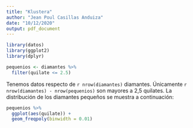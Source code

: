```yaml
---
title: "Klustera"
author: "Jean Poul Casillas Anduiza"
date: "10/12/2020"
output: pdf_document
---
```


```r
library(datos)
library(ggplot2)
library(dplyr)

pequenios <- diamantes %>%
  filter(quilate <= 2.5)
```

Tenemos datos respecto de `r nrow(diamantes)` diamantes. Únicamente 
`r nrow(diamantes) - nrow(pequenios)` son mayores a 2,5 quilates. 
La distribución de los diamantes pequeños se muestra a continuación:

```r
pequenios %>%
  ggplot(aes(quilate)) +
  geom_freqpoly(binwidth = 0.01)
```


